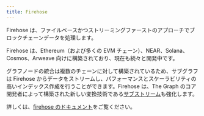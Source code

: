 ```yaml
---
title: Firehose
---
```


Firehose は、ファイルベースかつストリーミングファーストのアプローチでブロックチェーンデータを処理します。

Firehose は、Ethereum（および多くの EVM チェーン）、NEAR、Solana、Cosmos、Arweave 向けに構築されており、現在も続々と開発中です。

グラフノードの統合は複数のチェーンに対して構築されているため、サブグラフは Firehose からデータをストリームし、パフォーマンスとスケーラビリティの高いインデックス作成を行うことができます。Firehose は、The Graph のコア開発者によって構築された新しい変換技術である[サブストリーム](/substreams)も強化します。

詳しくは、[firehose のドキュメント](https://firehose.streamingfast.io/)をご覧ください。
